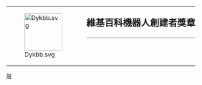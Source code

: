 {| style="border: 1px solid {{{border|gray}}}; background-color: {{{color|#fdffe7}}};"
|rowspan="2" valign="middle" | [[File:Dykbb.svg|100px]]
|rowspan="2" |
|style="font-size: x-large; padding: 0; vertical-align: middle; height: 1.1em;" | '''維基百科機器人創建者獎章'''
|-
|style="vertical-align: middle; border-top: 1px solid gray;" | {{{1}}}
|}

<noinclude>
[[Category:維基星章模板|般]]
</noinclude>